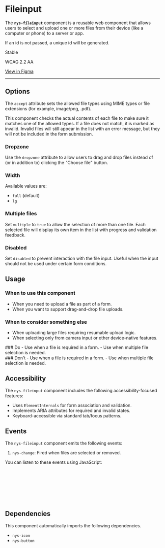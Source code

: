 
<Meta of={NysFileinputStories} title="Components/Fileinput/Documentation" />

# Fileinput

The **`nys-fileinput`** component is a reusable web component that allows users to select and upload one or more files from their device (like a computer or phone) to a server or app.

If an id is not passed, a unique id will be generated.

<p className="pill pill--stable">Stable</p>

<p className="pill pill--wcag">WCAG 2.2 AA</p>

<p className="pill pill--uikit">
	<a href="https://www.figma.com/design/U2QpuSUXRTxbgG64Fzi9bu/branch/s6RRas2SHWImnD7PMgmWJ8/%F0%9F%92%A0-NYS-Design-System?node-id=4821-4576&m=dev" target="_blank">View in Figma</a>
</p>

---

<Canvas of={NysFileinputStories.Basic} />

<Controls />

## Options
The `accept` attribute sets the allowed file types using MIME types or file extensions (for example, image/png, .pdf).

This component checks the actual contents of each file to make sure it matches one of the allowed types. If a file does not match, it is marked as invalid. Invalid files will still appear in the list with an error message, but they will not be included in the form submission.

### Dropzone
Use the `dropzone` attribute to allow users to drag and drop files instead of (or in addition to) clicking the "Choose file" button.
<Canvas of={NysFileinputStories.Dropzone} />

### Width
Available values are:

- `full` (default)
- `lg`
<Canvas of={NysFileinputStories.Width} />

### Multiple files
Set `multiple` to `true` to allow the selection of more than one file. Each selected file will display its own item in the list with progress and validation feedback.
<Canvas of={NysFileinputStories.Multiple} />

### Disabled
Set `disabled` to prevent interaction with the file input. Useful when the input should not be used under certain form conditions.
<Canvas of={NysFileinputStories.Disabled} />

## Usage

### When to use this component
- When you need to upload a file as part of a form.
- When you want to support drag-and-drop file uploads.

### When to consider something else
- When uploading large files requiring resumable upload logic.
- When selecting only from camera input or other device-native features.

<div className="nys-grid-row nys-grid-gap-lg">
  <div className="nys-mobile-lg:nys-grid-col">
    <div className="usage-card usage-card--do">
      ### <nys-icon name="check_circle" color="--var(nys-color-success)" /> Do
      - Use when a file is required in a form.
      - Use when multiple file selection is needed.
    </div>
  </div>
  <div className="nys-mobile-lg:nys-grid-col">
    <div className="usage-card usage-card--dont">
      ### <nys-icon name="error" color="--var(nys-color-warning)" /> Don't
      - Use when a file is required in a form.
      - Use when multiple file selection is needed.
    </div>
  </div>
</div>

## Accessibility

The `nys-fileinput` component includes the following accessibility-focused features:

- Uses `ElementInternals` for form association and validation.
- Implements ARIA attributes for required and invalid states.
- Keyboard-accessible via standard tab/focus patterns.

## Events

The `nys-fileinput` component emits the following events:

1. `nys-change`: Fired when files are selected or removed.

You can listen to these events using JavaScript:

```js
// Select the fileinput component
const fileinput = document.querySelector("nys-fileinput");

// Listen for the 'nys-change' event
fileinput.addEventListener("nys-change", (e) => {
  console.log("Files changed", e.detail.files);
});
```

## Dependencies

This component automatically imports the following dependencies.

- `nys-icon`
- `nys-button`
